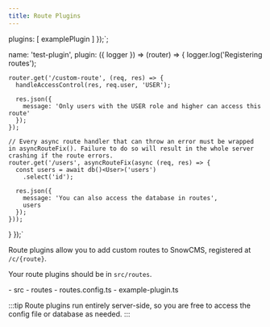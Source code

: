```yaml
---
title: Route Plugins
---
```


  plugins: [
    examplePlugin
  ]
});`;

  name: 'test-plugin',
  plugin: ({ logger }) => (router) => {
    logger.log('Registering routes');

    router.get('/custom-route', (req, res) => {
      handleAccessControl(res, req.user, 'USER');

      res.json({
        message: 'Only users with the USER role and higher can access this route'
      });
    });

    // Every async route handler that can throw an error must be wrapped in asyncRouteFix(). Failure to do so will result in the whole server crashing if the route errors.
    router.get('/users', asyncRouteFix(async (req, res) => {
      const users = await db()<User>('users')
        .select('id');

      res.json({
        message: 'You can also access the database in routes',
        users
      });
    }));
  }
});`

Route plugins allow you to add custom routes to SnowCMS, registered at `/c/{route}`.

Your route plugins should be in `src/routes`.

<FileTree>
- src
  - routes
    - routes.config.ts
    - example-plugin.ts
</FileTree>

:::tip
Route plugins run entirely server-side, so you are free to access the config file or database as needed.
:::

<Code code={pluginCode} lang="ts" title="example-plugin.ts" />

<Code code={configCode} lang="ts" title="hooks.config.ts" />
